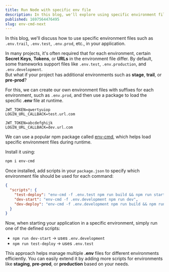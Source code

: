 ```yaml
---
title: Run Node with specific env file
description: In this blog, we'll explore using specific environment files like .env.trail or .env.test in our applications, along with scripting for management.
published: 1697564476495
slug: env-cmd-next
---
```


In this blog, we'll discuss how to use specific environment files such as `.env.trail`, `.env.test`, `.env.prod`, etc., in your application.

In many projects, it's often required that for each environment, certain **Secret Keys**, **Tokens**, or **URLs** in the environment file differ. By default, some frameworks support files like `.env.test`, `.env.production`, and `.env.development`.  
But what if your project has additional environments such as **stage**, **trail**, or **pre-prod**?

For this, we can create our own environment files with suffixes for each environment, such as `.env.prod`, and then use a package to load the specific **.env** file at runtime.

```bash:.env.test
JWT_TOKEN=qwertyuiop
LOGIN_URL_CALLBACK=test.url.com
````

```bash:.env.development
JWT_TOKEN=abcdefghijk
LOGIN_URL_CALLBACK=dev.url.com
```

We can use a popular npm package called [env-cmd](https://www.npmjs.com/package/env-cmd), which helps load specific environment files during runtime.

Install it using:

```bash
npm i env-cmd
```

Once installed, add scripts in your `package.json` to specify which environment file should be used for each command:

```json:package.json
{
  "scripts": {
    "test-deploy": "env-cmd -f .env.test npm run build && npm run start",
    "dev-start": "env-cmd -f .env.development npm run dev",
    "dev-deploy": "env-cmd -f .env.development npm run build && npm run start"
  }
}
```

Now, when starting your application in a specific environment, simply run one of the defined scripts:

* `npm run dev-start` → uses `.env.development`
* `npm run test-deploy` → uses `.env.test`

This approach helps manage multiple **.env** files for different environments efficiently.
You can easily extend it by adding more scripts for environments like **staging**, **pre-prod**, or **production** based on your needs.
